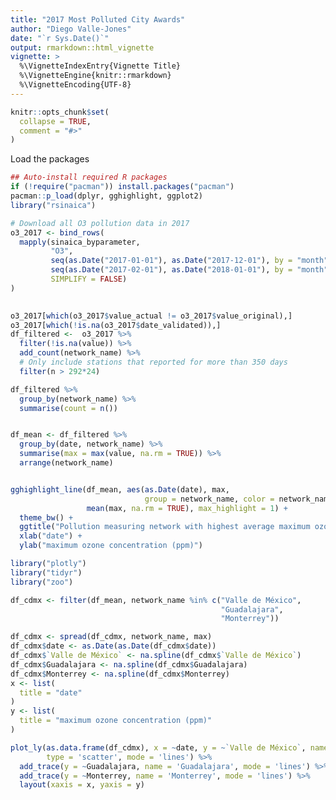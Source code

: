 ```yaml
---
title: "2017 Most Polluted City Awards"
author: "Diego Valle-Jones"
date: "`r Sys.Date()`"
output: rmarkdown::html_vignette
vignette: >
  %\VignetteIndexEntry{Vignette Title}
  %\VignetteEngine{knitr::rmarkdown}
  %\VignetteEncoding{UTF-8}
---
```


```r
knitr::opts_chunk$set(
  collapse = TRUE,
  comment = "#>"
)
```



Load the packages

```r
## Auto-install required R packages
if (!require("pacman")) install.packages("pacman")
pacman::p_load(dplyr, gghighlight, ggplot2)
library("rsinaica")
```

```r
# Download all O3 pollution data in 2017
o3_2017 <- bind_rows(
  mapply(sinaica_byparameter,
         "O3",
         seq(as.Date("2017-01-01"), as.Date("2017-12-01"), by = "month"),
         seq(as.Date("2017-02-01"), as.Date("2018-01-01"), by = "month") - 1,
         SIMPLIFY = FALSE)
)
       
```

```r
o3_2017[which(o3_2017$value_actual != o3_2017$value_original),]
o3_2017[which(!is.na(o3_2017$date_validated)),]
df_filtered <-  o3_2017 %>%
  filter(!is.na(value)) %>%
  add_count(network_name) %>%
  # Only include stations that reported for more than 350 days
  filter(n > 292*24)

df_filtered %>%
  group_by(network_name) %>%
  summarise(count = n())


df_mean <- df_filtered %>%
  group_by(date, network_name) %>%
  summarise(max = max(value, na.rm = TRUE)) %>%
  arrange(network_name)


gghighlight_line(df_mean, aes(as.Date(date), max, 
                              group = network_name, color = network_name),
                 mean(max, na.rm = TRUE), max_highlight = 1) +
  theme_bw() +
  ggtitle("Pollution measuring network with highest average maximum ozone pollution values in 2017") +
  xlab("date") +
  ylab("maximum ozone concentration (ppm)")
```


```r
library("plotly")
library("tidyr")
library("zoo")

df_cdmx <- filter(df_mean, network_name %in% c("Valle de México",
                                               "Guadalajara",
                                               "Monterrey"))

df_cdmx <- spread(df_cdmx, network_name, max)
df_cdmx$date <- as.Date(as.Date(df_cdmx$date))
df_cdmx$`Valle de México` <- na.spline(df_cdmx$`Valle de México`)
df_cdmx$Guadalajara <- na.spline(df_cdmx$Guadalajara)
df_cdmx$Monterrey <- na.spline(df_cdmx$Monterrey)
x <- list(
  title = "date"
)
y <- list(
  title = "maximum ozone concentration (ppm)"
)

plot_ly(as.data.frame(df_cdmx), x = ~date, y = ~`Valle de México`, name = "Valle de México" ,
        type = 'scatter', mode = 'lines') %>%
  add_trace(y = ~Guadalajara, name = 'Guadalajara', mode = 'lines') %>%
  add_trace(y = ~Monterrey, name = 'Monterrey', mode = 'lines') %>%
  layout(xaxis = x, yaxis = y)
```

